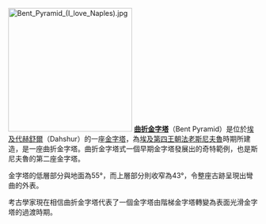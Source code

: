 [[File:Bent_Pyramid_(I_love_Naples).jpg|250px]]
'''[[曲折金字塔|曲折金字塔]]'''（Bent Pyramid）是位於[[埃及|埃及]][[代赫舒爾|代赫舒爾]]（Dahshur）的一座[[金字塔|金字塔]]，為[[埃及第四王朝|埃及第四王朝]][[法老|法老]][[斯尼夫魯|斯尼夫魯]]時期所建造，是一座曲折金字塔。曲折金字塔式一個早期金字塔發展出的奇特範例，也是斯尼夫魯的第二座金字塔。

金字塔的低層部分與地面為55°，而上層部分則收窄為43°，令整座古跡呈現出彎曲的外表。

考古學家現在相信曲折金字塔代表了一個金字塔由階梯金字塔轉變為表面光滑金字塔的過渡時期。